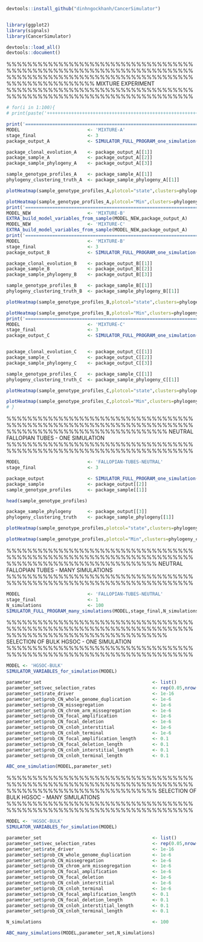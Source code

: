 ```r
devtools::install_github("dinhngockhanh/CancerSimulator")


library(ggplot2)
library(signals)
library(CancerSimulator)

devtools::load_all()
devtools::document()
```

%%%%%%%%%%%%%%%%%%%%%%%%%%%%%%%%%%%%%%%%%%%%%%%%%%%%%%%%%%%%%%%%%%%%%%%%
%%%%%%%%%%%%%%%%%%%%%%%%%%%%%%%%%%%%%%%%%%%%%%%%%%%%% MIXTURE EXPERIMENT
%%%%%%%%%%%%%%%%%%%%%%%%%%%%%%%%%%%%%%%%%%%%%%%%%%%%%%%%%%%%%%%%%%%%%%%%

```r
# for(i in 1:100){
# print(paste('++++++++++++++++++++++++++++++++++++++++++++++++++++++++++++++++++++++++++++++++   SIMULATION ',i,sep=''))

print('================================================================================   PART A')
MODEL                         <- 'MIXTURE-A'
stage_final                   <- 3
package_output_A              <- SIMULATOR_FULL_PROGRAM_one_simulation(MODEL,stage_final)

package_clonal_evolution_A    <- package_output_A[[1]]
package_sample_A              <- package_output_A[[2]]
package_sample_phylogeny_A    <- package_output_A[[3]]

sample_genotype_profiles_A    <- package_sample_A[[1]]
phylogeny_clustering_truth_A  <- package_sample_phylogeny_A[[1]]

plotHeatmap(sample_genotype_profiles_A,plotcol="state",clusters=phylogeny_clustering_truth_A$clustering,tree=phylogeny_clustering_truth_A$tree,reorderclusters=TRUE,plottree=TRUE)

plotHeatmap(sample_genotype_profiles_A,plotcol="Min",clusters=phylogeny_clustering_truth_A$clustering,tree=phylogeny_clustering_truth_A$tree,reorderclusters=TRUE,plottree=TRUE)
print('================================================================================   PREPARE INITIAL STATE FOR EXPERIMENTS B AND C')
MODEL_NEW                     <- 'MIXTURE-B'
EXTRA_build_model_variables_from_sample(MODEL_NEW,package_output_A)
MODEL_NEW                     <- 'MIXTURE-C'
EXTRA_build_model_variables_from_sample(MODEL_NEW,package_output_A)
print('================================================================================   PART B')
MODEL                         <- 'MIXTURE-B'
stage_final                   <- 3
package_output_B              <- SIMULATOR_FULL_PROGRAM_one_simulation(MODEL,stage_final)

package_clonal_evolution_B    <- package_output_B[[1]]
package_sample_B              <- package_output_B[[2]]
package_sample_phylogeny_B    <- package_output_B[[3]]

sample_genotype_profiles_B    <- package_sample_B[[1]]
phylogeny_clustering_truth_B  <- package_sample_phylogeny_B[[1]]

plotHeatmap(sample_genotype_profiles_B,plotcol="state",clusters=phylogeny_clustering_truth_B$clustering,tree=phylogeny_clustering_truth_B$tree,reorderclusters=TRUE,plottree=TRUE)

plotHeatmap(sample_genotype_profiles_B,plotcol="Min",clusters=phylogeny_clustering_truth_B$clustering,tree=phylogeny_clustering_truth_B$tree,reorderclusters=TRUE,plottree=TRUE)
print('================================================================================   PART C')
MODEL                         <- 'MIXTURE-C'
stage_final                   <- 3
package_output_C              <- SIMULATOR_FULL_PROGRAM_one_simulation(MODEL,stage_final)


package_clonal_evolution_C    <- package_output_C[[1]]
package_sample_C              <- package_output_C[[2]]
package_sample_phylogeny_C    <- package_output_C[[3]]

sample_genotype_profiles_C    <- package_sample_C[[1]]
phylogeny_clustering_truth_C  <- package_sample_phylogeny_C[[1]]

plotHeatmap(sample_genotype_profiles_C,plotcol="state",clusters=phylogeny_clustering_truth_C$clustering,tree=phylogeny_clustering_truth_C$tree,reorderclusters=TRUE,plottree=TRUE)

plotHeatmap(sample_genotype_profiles_C,plotcol="Min",clusters=phylogeny_clustering_truth_C$clustering,tree=phylogeny_clustering_truth_C$tree,reorderclusters=TRUE,plottree=TRUE)
# }
```



%%%%%%%%%%%%%%%%%%%%%%%%%%%%%%%%%%%%%%%%%%%%%%%%%%%%%%%%%%%%%%%%%%%%%%%%
%%%%%%%%%%%%%%%%%%%%%%%%%%%%%%% NEUTRAL FALLOPIAN TUBES - ONE SIMULATION
%%%%%%%%%%%%%%%%%%%%%%%%%%%%%%%%%%%%%%%%%%%%%%%%%%%%%%%%%%%%%%%%%%%%%%%%

```r
MODEL                         <- 'FALLOPIAN-TUBES-NEUTRAL'
stage_final                   <- 3

package_output                <- SIMULATOR_FULL_PROGRAM_one_simulation(MODEL,stage_final)
package_sample                <- package_output[[2]]
sample_genotype_profiles      <- package_sample[[1]]

head(sample_genotype_profiles)

package_sample_phylogeny      <- package_output[[3]]
phylogeny_clustering_truth    <- package_sample_phylogeny[[1]]

plotHeatmap(sample_genotype_profiles,plotcol="state",clusters=phylogeny_clustering_truth$clustering,tree=phylogeny_clustering_truth$tree,reorderclusters=TRUE,plottree=TRUE)

plotHeatmap(sample_genotype_profiles,plotcol="Min",clusters=phylogeny_clustering_truth$clustering,tree=phylogeny_clustering_truth$tree,reorderclusters=TRUE,plottree=TRUE)
```

%%%%%%%%%%%%%%%%%%%%%%%%%%%%%%%%%%%%%%%%%%%%%%%%%%%%%%%%%%%%%%%%%%%%%%%%
%%%%%%%%%%%%%%%%%%%%%%%%%%%%% NEUTRAL FALLOPIAN TUBES - MANY SIMULATIONS
%%%%%%%%%%%%%%%%%%%%%%%%%%%%%%%%%%%%%%%%%%%%%%%%%%%%%%%%%%%%%%%%%%%%%%%%

```r
MODEL                         <- 'FALLOPIAN-TUBES-NEUTRAL'
stage_final                   <- 1
N_simulations                 <- 100
SIMULATOR_FULL_PROGRAM_many_simulations(MODEL,stage_final,N_simulations)
```

%%%%%%%%%%%%%%%%%%%%%%%%%%%%%%%%%%%%%%%%%%%%%%%%%%%%%%%%%%%%%%%%%%%%%%%%
%%%%%%%%%%%%%%%%%%%%%%%%%%%%%%% SELECTION OF BULK HGSOC - ONE SIMULATION
%%%%%%%%%%%%%%%%%%%%%%%%%%%%%%%%%%%%%%%%%%%%%%%%%%%%%%%%%%%%%%%%%%%%%%%%

```r
MODEL <- 'HGSOC-BULK'
SIMULATOR_VARIABLES_for_simulation(MODEL)

parameter_set                                         <- list()
parameter_set$vec_selection_rates                     <- rep(0.05,nrow(driver_library))
parameter_set$rate_driver                             <- 1e-16
parameter_set$prob_CN_whole_genome_duplication        <- 1e-6
parameter_set$prob_CN_missegregation                  <- 1e-6
parameter_set$prob_CN_chrom_arm_missegregation        <- 1e-6
parameter_set$prob_CN_focal_amplification             <- 1e-6
parameter_set$prob_CN_focal_deletion                  <- 1e-6
parameter_set$prob_CN_cnloh_interstitial              <- 1e-6
parameter_set$prob_CN_cnloh_terminal                  <- 1e-6
parameter_set$prob_CN_focal_amplification_length      <- 0.1
parameter_set$prob_CN_focal_deletion_length           <- 0.1
parameter_set$prob_CN_cnloh_interstitial_length       <- 0.1
parameter_set$prob_CN_cnloh_terminal_length           <- 0.1

ABC_one_simulation(MODEL,parameter_set)
```

%%%%%%%%%%%%%%%%%%%%%%%%%%%%%%%%%%%%%%%%%%%%%%%%%%%%%%%%%%%%%%%%%%%%%%%%
%%%%%%%%%%%%%%%%%%%%%%%%%%%%% SELECTION OF BULK HGSOC - MANY SIMULATIONS
%%%%%%%%%%%%%%%%%%%%%%%%%%%%%%%%%%%%%%%%%%%%%%%%%%%%%%%%%%%%%%%%%%%%%%%%

```r
MODEL <- 'HGSOC-BULK'
SIMULATOR_VARIABLES_for_simulation(MODEL)

parameter_set                                         <- list()
parameter_set$vec_selection_rates                     <- rep(0.05,nrow(driver_library))
parameter_set$rate_driver                             <- 1e-16
parameter_set$prob_CN_whole_genome_duplication        <- 1e-6
parameter_set$prob_CN_missegregation                  <- 1e-6
parameter_set$prob_CN_chrom_arm_missegregation        <- 1e-6
parameter_set$prob_CN_focal_amplification             <- 1e-6
parameter_set$prob_CN_focal_deletion                  <- 1e-6
parameter_set$prob_CN_cnloh_interstitial              <- 1e-6
parameter_set$prob_CN_cnloh_terminal                  <- 1e-6
parameter_set$prob_CN_focal_amplification_length      <- 0.1
parameter_set$prob_CN_focal_deletion_length           <- 0.1
parameter_set$prob_CN_cnloh_interstitial_length       <- 0.1
parameter_set$prob_CN_cnloh_terminal_length           <- 0.1

N_simulations                                         <- 100

ABC_many_simulations(MODEL,parameter_set,N_simulations)
```
